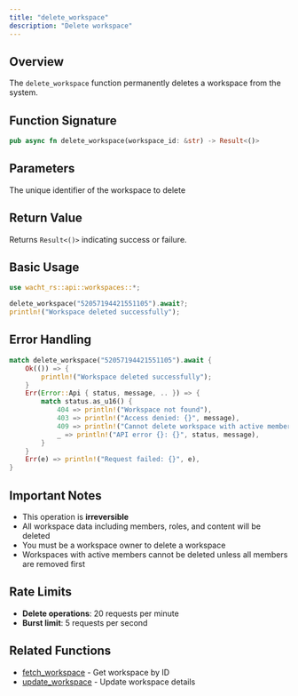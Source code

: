```yaml
---
title: "delete_workspace"
description: "Delete workspace"
---
```


## Overview

The `delete_workspace` function permanently deletes a workspace from the system.

## Function Signature

```rust
pub async fn delete_workspace(workspace_id: &str) -> Result<()>
```

## Parameters

<ParamField path="workspace_id" type="&str" required>
  The unique identifier of the workspace to delete
</ParamField>

## Return Value

Returns `Result<()>` indicating success or failure.

## Basic Usage

```rust
use wacht_rs::api::workspaces::*;

delete_workspace("52057194421551105").await?;
println!("Workspace deleted successfully");
```

## Error Handling

```rust
match delete_workspace("52057194421551105").await {
    Ok(()) => {
        println!("Workspace deleted successfully");
    }
    Err(Error::Api { status, message, .. }) => {
        match status.as_u16() {
            404 => println!("Workspace not found"),
            403 => println!("Access denied: {}", message),
            409 => println!("Cannot delete workspace with active members: {}", message),
            _ => println!("API error {}: {}", status, message),
        }
    }
    Err(e) => println!("Request failed: {}", e),
}
```

## Important Notes

- This operation is **irreversible**
- All workspace data including members, roles, and content will be deleted
- You must be a workspace owner to delete a workspace
- Workspaces with active members cannot be deleted unless all members are removed first

## Rate Limits

- **Delete operations**: 20 requests per minute
- **Burst limit**: 5 requests per second

## Related Functions

- [fetch_workspace](fetch-workspace) - Get workspace by ID
- [update_workspace](update-workspace) - Update workspace details